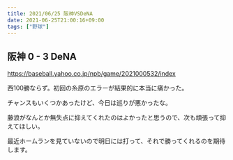 ```yaml
---
title: 2021/06/25 阪神VSDeNA
date: 2021-06-25T21:00:16+09:00
tags: ["野球"]
---
```


## 阪神 0 - 3 DeNA

https://baseball.yahoo.co.jp/npb/game/2021000532/index

西100勝ならず。初回の糸原のエラーが結果的に本当に痛かった。

チャンスもいくつかあったけど、今日は巡りが悪かったな。

藤浪がなんとか無失点に抑えてくれたのはよかったと思うので、次も頑張って抑えてほしい。

最近ホームランを見ていないので明日には打って、それで勝ってくれるのを期待します。